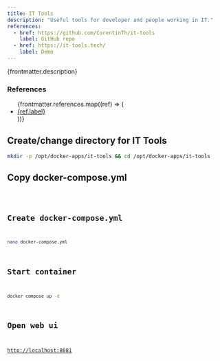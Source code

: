 ```yaml
---
title: IT Tools
description: "Useful tools for developer and people working in IT."
references:
  - href: https://github.com/CorentinTh/it-tools
    label: GitHub repo
  - href: https://it-tools.tech/
    label: Demo
---
```



<p>{frontmatter.description}</p>

### References

<ul>
  {frontmatter.references.map((ref) => (
    <li>
      <a href={ref.href}>{ref.label}</a>
    </li>
  ))}
</ul>

## Create/change directory for IT Tools

```sh
mkdir -p /opt/docker-apps/it-tools && cd /opt/docker-apps/it-tools
```

## Copy docker-compose.yml

<Code lang="yml" title="docker-compose.yml" code={yaml} />

## Create docker-compose.yml

```sh
nano docker-compose.yml
```

## Start container

```sh
docker compose up -d
```

## Open web ui

[http://localhost:8081](http://localhost:8081)
